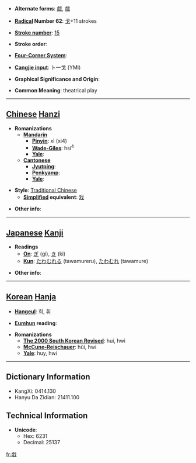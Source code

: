 * '''Alternate forms''': [[戯]], [[戲]]

* '''[[Wiktionary:Chinese radical index| Radical]] Number 62''': [[Wiktionary:Chinese radical index 戈|戈]]+11 strokes

* '''[[Wiktionary:Chinese total strokes index|Stroke number]]''': [[Wiktionary:Chinese total strokes index 15|15]]

* '''Stroke order''': 

* '''[[Wiktionary:Chinese four corner index|Four-Corner System]]''': 

* '''[[Wiktionary:Chinese Cangjie index|Cangjie input]]''': 卜一戈 (YMI)

* '''Graphical Significance and Origin''': 

* '''Common Meaning''': theatrical play

----

== [[Chinese]] [[Hanzi]] ==

* '''Romanizations'''
** '''[[Mandarin]]'''
*** '''[[Pinyin]]''': xì (xi4)
*** '''[[Wade-Giles]]''': hsi<sup>4</sup>
*** '''[[Yale]]''': 
** '''[[Cantonese]]'''
*** '''[[Jyutping]]''':
*** '''[[Penkyamp]]''': 
*** '''[[Yale]]''': 

* '''Style''': [[Traditional Chinese]] 
** '''[[Simplified Chinese|Simplified]] equivalent''': [[戏]]

* '''Other info''': 

----

== [[Japanese]] [[Kanji]] ==

* '''Readings'''
** '''[[On]]''': [[ぎ]] (gi), [[き]] (ki)
** '''[[Kun]]''': [[たわむれる]] (tawamureru), [[たわむれ]] (tawamure)

* '''Other info''':  

----

== [[Korean]] [[Hanja]] ==

* '''[[Hangeul]]''': 희, 휘

* '''[[Eumhun]] reading''': 

* '''Romanizations'''
** '''[[The 2000 South Korean Revised Romanization|The 2000 South Korean Revised]]''': hui, hwi
** '''[[McCune-Reischauer]]''': hŭi, hwi
** '''[[Yale]]''': huy, hwi

----

== Dictionary Information ==

* KangXi: 0414.130
* Hanyu Da Zidian: 21411.100

== Technical Information ==

* '''Unicode''':
** Hex: 6231
** Decimal: 25137

[[fr:戱]]